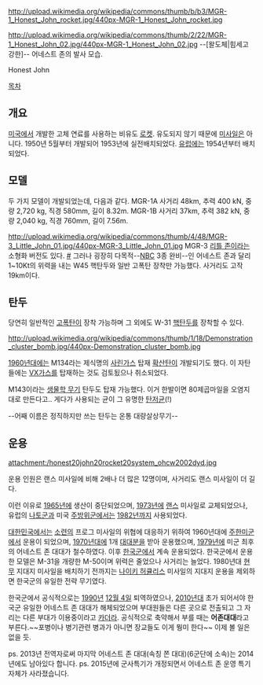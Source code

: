 http://upload.wikimedia.org/wikipedia/commons/thumb/b/b3/MGR-1_Honest_John_rocket.jpg/440px-MGR-1_Honest_John_rocket.jpg

http://upload.wikimedia.org/wikipedia/commons/thumb/2/22/MGR-1_Honest_John_02.jpg/440px-MGR-1_Honest_John_02.jpg
--[왈도체|힘세고 강한]-- 어네스트 존의 발사 모습.

Honest John

[[목차]]

== 개요 ==
[[미국]]에서 개발한 고체 연료를 사용하는 비유도 [[로켓]]. 유도되지 않기 때문에 [[미사일]]은 아니다. 1950년 5월부터 개발되어 1953년에 실전배치되었다. [[유럽]]에는 1954년부터 배치되었다. 

== 모델 ==
두 가지 모델이 개발되었는데, 다음과 같다. 
MGR-1A 사거리 48km, 추력 400 kN, 중량 2,720 kg, 직경 580mm, 길이 8.32m.
MGR-1B 사거리 37km, 추력 382 kN, 중량 2,040 kg, 직경 760mm, 길이 7.56m.

http://upload.wikimedia.org/wikipedia/commons/thumb/4/48/MGR-3_Little_John_01.jpg/440px-MGR-3_Little_John_01.jpg
MGR-3 [[리틀 존]]이라는 소형화 버전도 있다. [http://en.wikipedia.org/wiki/MGR-3_Little_John #] 그러나 굉장히 다목적--[[NBC]] 3종 완비--인 어네스트 존과 달리 1~10Kt의 위력을 내는 W45 핵탄두와 일반 고폭탄 장착만 가능했다. 사거리도 고작 19km이다.

== 탄두 ==
당연히 일반적인 [[고폭탄]]이 장착 가능하며 그 외에도 W-31 [[핵탄두]]를 장착할 수 있다.

http://upload.wikimedia.org/wikipedia/commons/thumb/1/18/Demonstration_cluster_bomb.jpg/440px-Demonstration_cluster_bomb.jpg

[[1960년대]]에는 M134라는 제식명의 [[사린]]가스 탑재 [[확산탄]]이 개발되기도 했다. 이 자탄들에는 [[VX]]가스를 탑재하는 것도 검토됬으나 취소되었다.

M143이라는 [[생물학 무기]] 탄두도 탑재 가능했다. 이거 한발이면 80제곱마일을 오염지대로 만든다고.. 게다가 사용되는 균이 그 유명한 [[탄저균]](!)

--어째 이름은 정직하지만 쓰는 탄두는 온통 대량살상무기--
== 운용 ==
attachment:/honest20john20rocket20system_ohcw2002dyd.jpg

운용 인원은 랜스 미사일에 비해 2배나 더 많은 12명이며, 사거리도 랜스 미사일이 더 길다.

이런 이유로 [[1965년]]에 생산이 중단되었으며, [[1973년]]에 [[랜스]] 미사일로 교체되었으나, 유럽의 [[나토]]군과 미국 [[주방위군]]에서는 [[1982년]]까지 사용되었다.

[[대한민국]]에서는 [[소련]]의 프로그 미사일의 위협에 대응하기 위하여 1960년대에 [[주한미군]]에서 운용이 되었으며, [[1970년대]]에 1개 [[대대]]분을 받아 운용했으며, [[1979년]]에 미군 최후의 어네스트 존 대대가 철수하였다. 이후 [[한국군]]에서 계속 운용되었다. 한국군에서 운용한 모델은 M-31을 개량한 M-50이며 위력은 줄었으나 사거리는 늘었다. 1980년대 [[현무]] 지대지 미사일을 배치하기 전까지는 [[나이키 허큘리스]] 미사일의 지대지 운용을 제외하면 한국군의 유일한 전략 무기였다.

한국군에서 공식적으로는 [[1990년]] [[12월 4일]] 퇴역하였으나, [[2010년대]] 초가 되어서야 한국군 유일한 어네스트 존 대대가 해체되었으며 부대원들은 다른 곳으로 전출되고 그 자리는 다른 부대가 이용중이라고 [[카더라]]. 공식적으로 축약해서 부를 때는 '''어존대대'''라고 부른다.~~포병이나 병기관련 병과가 아니면 장교들도 이게 뭥미 한다~~ 이제 볼 일은 없을 듯.

ps. 2013년 전역자로써 마지막 어네스트 존 대대(속칭 쫀 대대)(6군단에 소속)는 2014년에도 남아있다 합니다.
ps. 2015년에 군사특기가 개정되면서 어네스트 존 운영 특기 자체가 사라졌습니다.
